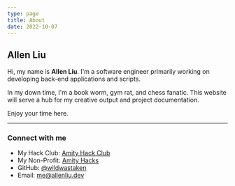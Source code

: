 ```yaml
---
type: page
title: About
date: 2022-10-07
---
```


## Allen Liu

Hi, my name is **Allen Liu**. I'm a software engineer primarily working on developing back-end applications and scripts.

In my down time, I'm a book worm, gym rat, and chess fanatic. This website will serve a hub for my creative output and project documentation.

Enjoy your time here.

---

### **Connect with me**
- My Hack Club: [Amity Hack Club](https://amity.hackclub.com)
- My Non-Profit: [Amity Hacks](https://amityhacks.com)
- GitHub: [@wildwastaken](https://github.com/wildwastaken)
- Email: me@allenliu.dev

